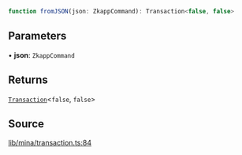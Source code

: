 ```ts
function fromJSON(json: ZkappCommand): Transaction<false, false>
```

## Parameters

• **json**: `ZkappCommand`

## Returns

[`Transaction`](../../../type-aliases/Transaction.mdx)\<`false`, `false`\>

## Source

[lib/mina/transaction.ts:84](https://github.com/o1-labs/o1js/blob/72b8e2c2b9aaba4b5c12257bdd63dfe2676a3d99/src/lib/mina/transaction.ts#L84)
